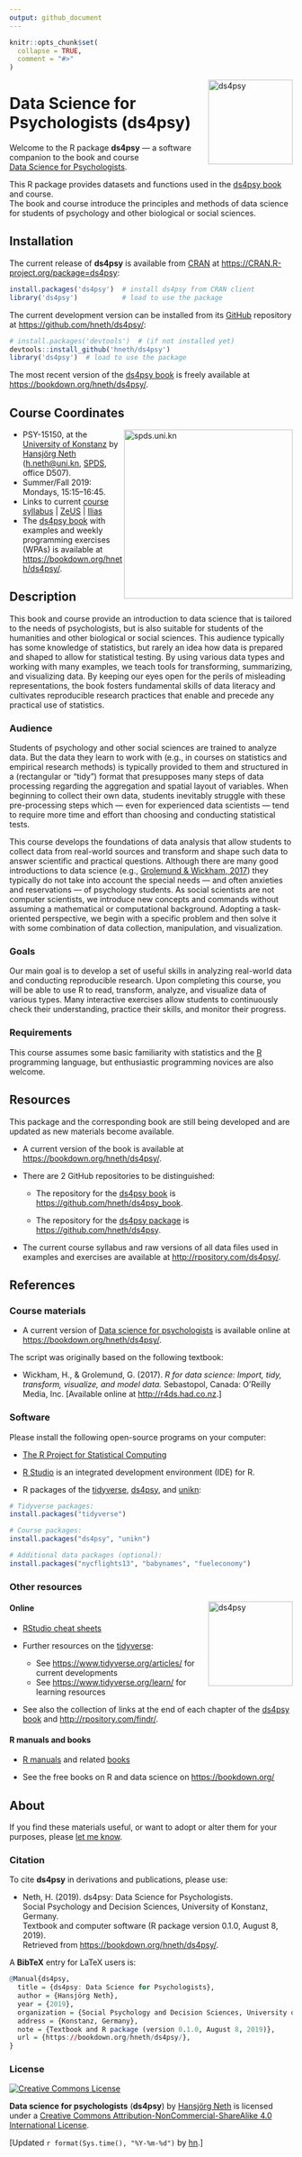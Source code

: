 ```yaml
---
output: github_document
---
```


<!-- README.md is generated from README.Rmd. Please edit THIS (Rmd) file. -->

```r
knitr::opts_chunk$set(
  collapse = TRUE,
  comment = "#>"
)
```

<!-- ds4psy logo 1: -->
<a href="https://bookdown.org/hneth/ds4psy/">
<img src = "./inst/images/ds4psy.png" alt = "ds4psy" width = "150px" align = "right" style = "width: 150px; float: right; border:11;"/>
</a>

# Data Science for Psychologists (ds4psy)

Welcome to the R package **ds4psy** &mdash; a software companion to the book and course</br> 
[Data Science for Psychologists](https://bookdown.org/hneth/ds4psy/). 

This R package provides datasets and functions used in the [ds4psy book](https://bookdown.org/hneth/ds4psy/) and course.  
The book and course introduce the principles and methods of data science for students of psychology and other biological or social sciences. 


## Installation

The current release of **ds4psy** is available from [CRAN](https://CRAN.R-project.org/) at <https://CRAN.R-project.org/package=ds4psy>:

```r
install.packages('ds4psy')  # install ds4psy from CRAN client
library('ds4psy')           # load to use the package
```

The current development version can be installed from its [GitHub](https://github.com) repository at <https://github.com/hneth/ds4psy/>: 

```r
# install.packages('devtools')  # (if not installed yet)
devtools::install_github('hneth/ds4psy')
library('ds4psy')  # load to use the package
```

The most recent version of the [ds4psy book](https://bookdown.org/hneth/ds4psy/) is freely available at <https://bookdown.org/hneth/ds4psy/>. 


## Course Coordinates

<!-- uni.kn logo, but link to SPDS: -->  
<!-- ![](./inst/images/uniKn_logo.png) --> 
<a href="https://www.spds.uni-konstanz.de/">
<img src = "./inst/images/uniKn_logo.png" alt = "spds.uni.kn" width = "300px" align = "right" style = "width: 300px; float: right; border:20;"/>
</a>

* PSY-15150, at the [University of Konstanz](https://www.uni-konstanz.de/) by [Hansjörg Neth](https://neth.de/)  (<h.neth@uni.kn>, [SPDS](https://www.spds.uni-konstanz.de/), office D507).  
* Summer/Fall 2019: Mondays, 15:15&ndash;16:45.   
* Links to current 
[course syllabus](http://rpository.com/ds4psy/) | [ZeUS](https://zeus.uni-konstanz.de:443/hioserver/pages/startFlow.xhtml?_flowId=detailView-flow&unitId=5101&periodId=180) | 
[Ilias](https://ilias.uni-konstanz.de/ilias/goto_ilias_uni_crs_920241.html) 
* The [ds4psy book](https://bookdown.org/hneth/ds4psy/) with examples and weekly programming exercises (WPAs) is available at <https://bookdown.org/hneth/ds4psy/>.  

## Description

This book and course provide an introduction to data science that is tailored to the needs of psychologists, but is also suitable for students of the humanities and other biological or social sciences. 
This audience typically has some knowledge of statistics, but rarely an idea how data is prepared and shaped to allow for statistical testing. 
By using various data types and working with many examples, we teach tools for transforming, summarizing, and visualizing data. By keeping our eyes open for the perils of misleading representations, the book fosters fundamental skills of data literacy and cultivates reproducible research practices that enable and precede any practical use of statistics. 

### Audience 

Students of psychology and other social sciences are trained to analyze data. But the data they learn to work with (e.g., in courses on statistics and empirical research methods) is typically provided to them and structured in a (rectangular or "tidy") format that presupposes many steps of data processing regarding the aggregation and spatial layout of variables.  When beginning to collect their own data, students inevitably struggle with these pre-processing steps which &mdash; even for experienced data scientists &mdash; tend to require more time and effort than choosing and conducting statistical tests. 

This course develops the foundations of data analysis that allow students to collect data from real-world sources and transform and shape such data to answer scientific and practical questions. Although there are many good introductions to data science (e.g., [Grolemund & Wickham, 2017](http://r4ds.had.co.nz/)) they typically do not take into account the special needs &mdash; and often anxieties and reservations &mdash; of psychology students. As social scientists are not computer scientists, we introduce new concepts and commands without assuming a mathematical or computational background. Adopting a task-oriented perspective, we begin with a specific problem and then solve it with some combination of data collection, manipulation, and visualization. 

### Goals

Our main goal is to develop a set of useful skills in analyzing real-world data and conducting reproducible research. Upon completing this course, you will be able to use R to read, transform, analyze, and visualize data of various types. Many interactive exercises allow students to continuously check their understanding, practice their skills, and monitor their progress.

### Requirements

This course assumes some basic familiarity with statistics and the [R](https://www.R-project.org/) programming language, but enthusiastic programming novices are also welcome. 


## Resources  

This package and the corresponding book are still being developed and are updated as new materials become available.  
  
- A current version of the book is available at <https://bookdown.org/hneth/ds4psy/>.  

- There are 2 GitHub repositories to be distinguished:  

    - The repository for the [ds4psy book](https://bookdown.org/hneth/ds4psy/) is <https://github.com/hneth/ds4psy_book>.  

    - The repository for the [ds4psy package](https://github.com/hneth/ds4psy/) is <https://github.com/hneth/ds4psy>.  

- The current course syllabus and raw versions of all data files used in examples and exercises are available at <http://rpository.com/ds4psy/>.   


## References

### Course materials

- A current version of [Data science for psychologists](https://bookdown.org/hneth/ds4psy/) is available online at   
<https://bookdown.org/hneth/ds4psy/>.  

The script was originally based on the following textbook:  

- Wickham, H., & Grolemund, G. (2017). _R for data science: Import, tidy, transform, visualize, and model data._ 
Sebastopol, Canada: O'Reilly Media, Inc.  [Available online at [http://r4ds.had.co.nz](http://r4ds.had.co.nz).]

### Software 

Please install the following open-source programs on your computer:  

- [The R Project for Statistical Computing](https://www.R-project.org/)

- [R Studio](http://www.rstudio.com/) is an integrated development environment (IDE) for R.

- R packages of the [tidyverse](https://www.tidyverse.org/), [ds4psy](https://github.com/hneth/ds4psy/), and [unikn](https://CRAN.R-project.org/package=unikn): 

```r
# Tidyverse packages: 
install.packages("tidyverse")

# Course packages: 
install.packages("ds4psy", "unikn")

# Additional data packages (optional): 
install.packages("nycflights13", "babynames", "fueleconomy")
```

### Other resources

<!-- #### Course essentials and exercises (WPAs) --> 

<!-- ds4psy logo: -->
<a href="https://bookdown.org/hneth/ds4psy/">
<img src = "./inst/images/ds4psy.png" alt = "ds4psy" width = "150px" align = "right" style = "width: 150px; float: right; border:11;"/> 
</a>

<!-- Table with links: -->

<!-- All [ds4psy](http://rpository.com/ds4psy/) essentials (from) previous courses):  -->

<!--
Nr. | Topic       |
---:|:------------| 
0.  | [Syllabus](http://rpository.com/ds4psy/) | 
1.  | [Basic R concepts and commands](http://rpository.com/ds4psy/essentials/basics.html) | 
2.  | [Visualizing data](http://rpository.com/ds4psy/essentials/visualize.html) | 
3.  | [Transforming data](http://rpository.com/ds4psy/essentials/transform.html) |
4.  | [Exploring data (EDA)](http://rpository.com/ds4psy/essentials/explore.html) | 
5.  | [Tibbles](http://rpository.com/ds4psy/essentials/tibbles.html) |
6.  | [Importing data](http://rpository.com/ds4psy/essentials/import.html) |
7.  | [Tidying data](http://rpository.com/ds4psy/essentials/tidy.html) |
8.  | [Joining data](http://rpository.com/ds4psy/essentials/join.html) |
9.  | [Functions](http://rpository.com/ds4psy/essentials/function.html) |
10. | [Iteration](http://rpository.com/ds4psy/essentials/iteration.html) |
+.  | [Datasets](http://rpository.com/ds4psy/essentials/datasets.html) | 
-->


#### Online 

- [RStudio cheat sheets](https://www.rstudio.com/resources/cheatsheets/)

- Further resources on the [tidyverse](https://www.tidyverse.org/):
    - See <https://www.tidyverse.org/articles/> for current developments
    - See <https://www.tidyverse.org/learn/> for learning resources 

- See also the collection of links at the end of each chapter of the [ds4psy book](https://bookdown.org/hneth/ds4psy/) and <http://rpository.com/findr/>. 


#### R manuals and books

- [R manuals](https://cran.r-project.org/manuals.html) and related [books](https://www.r-project.org/doc/bib/R-books.html)

- See the free books on R and data science on <https://bookdown.org/>

<!-- - Zumel, N., & Mount, J. (2014). _Practical data science with R_. Greenwich, CT: Manning Publications. -->


## About

If you find these materials useful, or want to adopt or alter them for your purposes, please [let me know](https://www.spds.uni-konstanz.de/hans-neth). 

### Citation

To cite **ds4psy** in derivations and publications, please use:

- Neth, H. (2019). ds4psy: Data Science for Psychologists.  
Social Psychology and Decision Sciences, University of Konstanz, Germany.  
Textbook and computer software (R package version 0.1.0, August 8, 2019).  
Retrieved from <https://bookdown.org/hneth/ds4psy/>. 

A **BibTeX** entry for LaTeX users is: 

```r
@Manual{ds4psy,
  title = {ds4psy: Data Science for Psychologists},
  author = {Hansjörg Neth},
  year = {2019},
  organization = {Social Psychology and Decision Sciences, University of Konstanz},
  address = {Konstanz, Germany},
  note = {Textbook and R package (version 0.1.0, August 8, 2019)},
  url = {https://bookdown.org/hneth/ds4psy/},
}
```

### License

<a rel="license" href="http://creativecommons.org/licenses/by-nc-sa/4.0/"><img alt="Creative Commons License" style="border-width:0" src="https://i.creativecommons.org/l/by-nc-sa/4.0/88x31.png" /></a>

<span xmlns:dct="http://purl.org/dc/terms/" property="dct:title">**Data science for psychologists** (**ds4psy**)</span> by <a xmlns:cc="http://creativecommons.org/ns#" href="https://neth.de" property="cc:attributionName" rel="cc:attributionURL">Hansjörg Neth</a> is licensed under a <a rel="license" href="http://creativecommons.org/licenses/by-nc-sa/4.0/">Creative Commons Attribution-NonCommercial-ShareAlike 4.0 International License</a>. 


<!-- Update: -->

[Updated `r format(Sys.time(), "%Y-%m-%d")` by [hn](https://neth.de).]  

<!-- eof. -->
